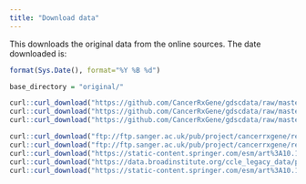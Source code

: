```yaml
---
title: "Download data"
---
```


This downloads the original data from the online sources.  The date downloaded is:
```r
format(Sys.Date(), format="%Y %B %d")
```

```r
base_directory = "original/"

curl::curl_download("https://github.com/CancerRxGene/gdscdata/raw/master/data/gdsc_nlme_stats.rda", paste0(base_directory, "gdsc_nlme_stats.rda"))
curl::curl_download("https://github.com/CancerRxGene/gdscdata/raw/master/data/gdsc_plate_maps.rda", paste0(base_directory, "gdsc_plate_maps.rda"))
curl::curl_download("https://github.com/CancerRxGene/gdscdata/raw/master/data/gdsc_v17.rda", paste0(base_directory, "gdsc_v17.rda"))

curl::curl_download("ftp://ftp.sanger.ac.uk/pub/project/cancerrxgene/releases/current_release/Cell_Lines_Details.xlsx", paste0(base_directory, "GDSC_cells.xlsx"))
curl::curl_download("ftp://ftp.sanger.ac.uk/pub/project/cancerrxgene/releases/current_release/screened_compunds_rel_8.2.csv", paste0(base_directory, "GDSC_drugs.csv"))
curl::curl_download("https://static-content.springer.com/esm/art%3A10.1038%2Fs41586-018-0722-x/MediaObjects/41586_2018_722_MOESM1_ESM.txt", paste0(base_directory, "ccle_orig.tsv"))
curl::curl_download("https://data.broadinstitute.org/ccle_legacy_data/pharmacological_profiling/CCLE_NP24.2009_Drug_data_2015.02.24.csv", paste0(base_directory, "processedCCLEdata.csv"))
curl::curl_download("https://static-content.springer.com/esm/art%3A10.1038%2Fnature15736/MediaObjects/41586_2015_BFnature15736_MOESM23_ESM.xlsx", paste0(base_directory, "GDSC_to_CCLE.xlsx"))
```
